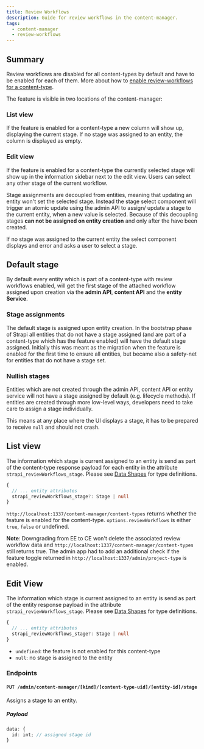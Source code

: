 ```yaml
---
title: Review Workflows
description: Guide for review workflows in the content-manager.
tags:
  - content-manager
  - review-workflows
---
```


## Summary

Review workflows are disabled for all content-types by default and have to be enabled for each of them. More about how to [enable review-workflows for a content-type](/content-type-builder/review-workflows).

The feature is visible in two locations of the content-manager:

### List view

If the feature is enabled for a content-type a new column will show up, displaying the current stage. If no stage was assigned to an entity,
the column is displayed as empty.

### Edit view

If the feature is enabled for a content-type the currently selected stage will show up in the information sidebar next to the edit view. Users
can select any other stage of the current workflow.

Stage assignments are decoupled from entities, meaning that updating an entity won't set the selected stage. Instead the stage select
component will trigger an atomic update using the admin API to assign/ update a stage to the current entity, when a new value is selected.
Because of this decoupling stages **can not be assigned on entity creation** and only after the have been created.

If no stage was assigned to the current entity the select component displays and error and asks a user to select a stage.

## Default stage

By default every entity which is part of a content-type with review workflows enabled, will get the first stage of the attached workflow
assigned upon creation via the **admin API**, **content API** and the **entity Service**.

### Stage assignments

The default stage is assigned upon entity creation. In the bootstrap phase of Strapi all entities that do not have a stage assigned
(and are part of a content-type which has the feature enabled) will have the default stage assigned. Initially this was meant as the
migration when the feature is enabled for the first time to ensure all entities, but became also a safety-net for entities
that do not have a stage set.

### Nullish stages

Entities which are not created through the admin API, content API or entity service will not have a stage assigned by default (e.g. lifecycle methods).
If entities are created through more low-level ways, developers need to take care to assign a stage individually.

This means at any place where the UI displays a stage, it has to be prepared to receive `null` and should not crash.

## List view

The information which stage is current assigned to an entity is send as part of the content-type response payload for each entity in the attribute `strapi_reviewWorkflows_stage`.
Please see [Data Shapes](/settings/review-workflows#data-shapes) for type definitions.

```ts
{
  // ... entity attributes
  strapi_reviewWorkflows_stage?: Stage | null
}
```

`http://localhost:1337/content-manager/content-types` returns whether the feature is enabled for the content-type. `options.reviewWorkflows` is either `true`, `false` or undefined.

**Note**: Downgrading from EE to CE won't delete the associated review workflow data and `http://localhost:1337/content-manager/content-types` still returns true. The admin app had to
add an additional check if the feature toggle returned in `http://localhost:1337/admin/project-type` is enabled.

## Edit View

The information which stage is current assigned to an entity is send as part of the entity response payload in the attribute `strapi_reviewWorkflows_stage`.
Please see [Data Shapes](/settings/review-workflows#data-shapes) for type definitions.

```ts
{
  // ... entity attributes
  strapi_reviewWorkflows_stage?: Stage | null
}
```

- `undefined`: the feature is not enabled for this content-type
- `null`: no stage is assigned to the entity

### Endpoints

#### `PUT /admin/content-manager/[kind]/[content-type-uid]/[entity-id]/stage`

Assigns a stage to an entity.

##### Payload

```ts
data: {
  id: int; // assigned stage id
}
```
